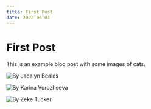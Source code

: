 ---
title: First Post
date: 2022-06-01
---

# First Post

This is an example blog post with some images of cats.

![By Jacalyn Beales](./images/jacalyn-beales-Xsp_ziBrays-unsplash.jpg)

![By Karina Vorozheeva](./images/karina-vorozheeva-rW-I87aPY5Y-unsplash.jpg)

![By Zeke Tucker](./images/zeke-tucker-gSSK4u8yPpM-unsplash.jpg)